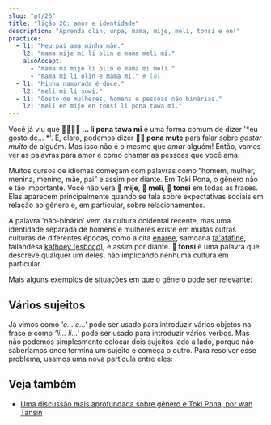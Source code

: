 ```yaml
---
slug: "pt/26"
title: "lição 26: amor e identidade"
description: "Aprenda olin, unpa, mama, mije, meli, tonsi e en!"
practice:
  - l1: "Meu pai ama minha mãe."
    l2: "mama mije mi li olin e mama meli mi."
    alsoAccept:
      - "mama mi mije li olin e mama mi meli."
      - "mama mi li olin e mama mi." # lol
  - l1: "Minha namorada é doce."
    l2: "meli mi li suwi."
  - l1: "Gosto de mulheres, homens e pessoas não binárias."
    l2: "meli en mije en tonsi li pona tawa mi."
---
```



Você já viu que **󱤧󱥔󱥩󱤴 ... li pona tawa mi** é uma forma comum de dizer '*eu gosto de... *'. E, claro, podemos dizer **󱥔󱤼 pona mute** para falar sobre *gostar muito* de alguém. Mas isso não é o mesmo que *amar* alguém! Então, vamos ver as palavras para amor e como chamar as pessoas que você ama:

<List>
  <Word sl="olin" m="amar" />
  <Word sl="unpa" m="fazer sexo" />
  <Word sl="mama" m="pai" />
  <Word sl="mije" m="homem, pessoa masculina, marido; masculino" />
  <Word sl="meli" m="mulher, pessoa feminina, esposa; feminino" />
  <Word sl="tonsi" m="não-binário, dissidente de gênero; trans" />
</List>

Muitos cursos de idiomas começam com palavras como “homem, mulher, menina, menino, mãe, pai” e assim por diante. Em Toki Pona, o gênero não é tão importante. Você não verá **󱤵 mije**, **󱤳 meli**, **󱥾 tonsi** em todas as frases. Elas aparecem principalmente quando se fala sobre expectativas sociais em relação ao gênero e, em particular, sobre relacionamentos.

<List>
  <Sentence sl="mi olin e mije mi." m="Eu amo meu namorado."/>
  <Sentence sl="mama o!" m="Mãe! (ou) Pai!"/>
  <Sentence sl="mi olin e meli." m="Eu gosto de meninas."/>
</List>

A palavra 'não-binário' vem da cultura ocidental recente, mas uma identidade separada de homens e mulheres existe em muitas outras culturas de diferentes épocas, como a cita [enaree](https://pt.wikipedia.org/wiki/Enareus), samoana [fa'afafine](https://pt.wikipedia.org/wiki/Fa%27afafine), tailandêsa [kathoey (esboço)](https://pt.wikipedia.org/wiki/Kathoey), e assim por diante. **󱥾 tonsi** é uma palavra que descreve qualquer um deles, não implicando nenhuma cultura em particular.

Mais alguns exemplos de situações em que o gênero pode ser relevante:

<List>
  <Sentence sl="len mi li mije." m="Eu me visto de maneira masculina." />
  <Sentence sl="jan olin mi li tonsi." m="Meu parceiro é não binário." />
  <Sentence sl="mi meli e sijelo mi kepeken misikeke." m="Eu deixo meu corpo mais feminino com medicamentos." />
</List>

## Vários sujeitos

Já vimos como *'e... e...'* pode ser usado para introduzir vários objetos na frase e como *'li... li...'* pode ser usado para introduzir vários verbos. Mas não podemos simplesmente colocar dois sujeitos lado a lado, porque não saberíamos onde termina um sujeito e começa o outro. Para resolver esse problema, usamos uma nova partícula entre eles:

<List>
  <Word sl="en" m="une sujeitos" />
  <Sentence sl="mi en ona li toki." m="Eu e ela estamos conversando." />
  <Sentence sl="soweli en waso li utala." m="O animal e o pássaro estão brigando." />
  <Sentence sl="meli en mije li unpa." m="A mulher e o homem fazem sexo." />
</List>

<Practice exercises={frontmatter.practice} />

## Veja também
* [Uma discussão mais aprofundada sobre gênero e Toki Pona, por wan Tansin](https://www.tamz.in/toki_mi/there-is-no-gender-in-toki-pona/)
